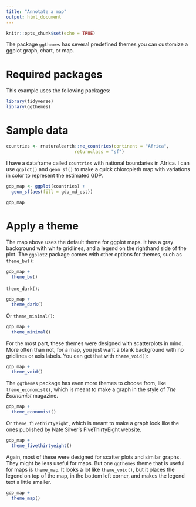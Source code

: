 ```yaml
---
title: "Annotate a map"
output: html_document
---
```


```r
knitr::opts_chunk$set(echo = TRUE)
```

The package `ggthemes` has several predefined themes you can
customize a ggplot graph, chart, or map. 

# Required packages

This example uses the following packages:

```r
library(tidyverse)
library(ggthemes)
```

# Sample data

```r
countries <- rnaturalearth::ne_countries(continent = "Africa",
                          returnclass = "sf")
```

I have a dataframe called `countries` with national boundaries in
Africa. I can use `ggplot()` and `geom_sf()` to make a quick 
chloropleth map with variations in color to represent the estimated
GDP.

```r
gdp_map <- ggplot(countries) +
  geom_sf(aes(fill = gdp_md_est))

gdp_map
```

# Apply a theme

The map above uses the default theme for ggplot maps. It has a gray
background with white gridlines, and a legend on the righthand side 
of the plot. The `ggplot2` package comes with other options for themes,
such as `theme_bw()`:

```r
gdp_map +
  theme_bw()
```

`theme_dark()`:

```r
gdp_map +
  theme_dark()
```

Or `theme_minimal()`:

```r
gdp_map +
  theme_minimal()
```

For the most part, these themes were designed with scatterplots
in mind. More often than not, for a map, you just want a blank
background with no gridlines or axis labels. You can get that
with `theme_void()`:

```r
gdp_map +
  theme_void()
```

The `ggthemes` package has even more themes to choose from, like 
`theme_economist()`, which is meant to make a graph in the style of
*The Economist* magazine.

```r
gdp_map +
  theme_economist()
```

Or `theme_fivethirtyeight`, which is meant to make a graph look like the
ones published by Nate Silver's FiveThirtyEight website.

```r
gdp_map +
  theme_fivethirtyeight()
```

Again, most of these were designed for scatter plots and similar graphs. They 
might be less useful for maps. But one `ggthemes` theme that is useful for 
maps is `theme_map`. It looks a lot like `theme_void()`, but it places the
legend on top of the map, in the bottom left corner, and makes the legend text a 
little smaller.

```r
gdp_map +
  theme_map()
```
